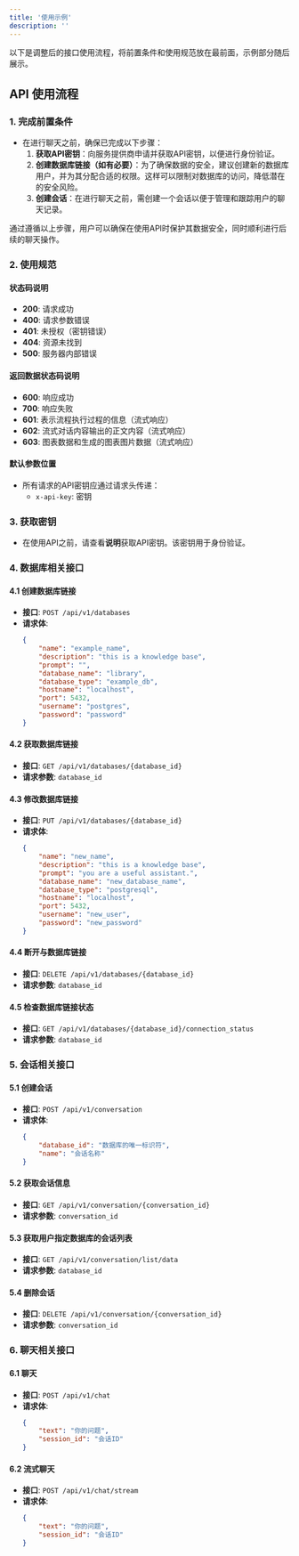 ```yaml
---
title: '使用示例'
description: ''
---
```


以下是调整后的接口使用流程，将前置条件和使用规范放在最前面，示例部分随后展示。

## API 使用流程

### 1. 完成前置条件
- 在进行聊天之前，确保已完成以下步骤：
  1. **获取API密钥**：向服务提供商申请并获取API密钥，以便进行身份验证。
  2. **创建数据库链接（如有必要）**：为了确保数据的安全，建议创建新的数据库用户，并为其分配合适的权限。这样可以限制对数据库的访问，降低潜在的安全风险。
  3. **创建会话**：在进行聊天之前，需创建一个会话以便于管理和跟踪用户的聊天记录。

通过遵循以上步骤，用户可以确保在使用API时保护其数据安全，同时顺利进行后续的聊天操作。

### 2. 使用规范
#### 状态码说明
- **200**: 请求成功
- **400**: 请求参数错误
- **401**: 未授权（密钥错误）
- **404**: 资源未找到
- **500**: 服务器内部错误

#### 返回数据状态码说明
- **600**: 响应成功
- **700**: 响应失败
- **601**: 表示流程执行过程的信息（流式响应）
- **602**: 流式对话内容输出的正文内容（流式响应）
- **603**: 图表数据和生成的图表图片数据（流式响应）

#### 默认参数位置
- 所有请求的API密钥应通过请求头传递：
  - `x-api-key`: 密钥

### 3. 获取密钥
- 在使用API之前，请查看**说明**获取API密钥。该密钥用于身份验证。

### 4. 数据库相关接口
#### 4.1 创建数据库链接
- **接口**: `POST /api/v1/databases`
- **请求体**:
  ```json
  {
      "name": "example_name",
      "description": "this is a knowledge base",
      "prompt": "",
      "database_name": "library",
      "database_type": "example_db",
      "hostname": "localhost",
      "port": 5432,
      "username": "postgres",
      "password": "password"
  }
  ```

#### 4.2 获取数据库链接
- **接口**: `GET /api/v1/databases/{database_id}`
- **请求参数**: `database_id`

#### 4.3 修改数据库链接
- **接口**: `PUT /api/v1/databases/{database_id}`
- **请求体**:
  ```json
  {
      "name": "new_name",
      "description": "this is a knowledge base",
      "prompt": "you are a useful assistant.",
      "database_name": "new_database_name",
      "database_type": "postgresql",
      "hostname": "localhost",
      "port": 5432,
      "username": "new_user",
      "password": "new_password"
  }
  ```

#### 4.4 断开与数据库链接
- **接口**: `DELETE /api/v1/databases/{database_id}`
- **请求参数**: `database_id`

#### 4.5 检查数据库链接状态
- **接口**: `GET /api/v1/databases/{database_id}/connection_status`
- **请求参数**: `database_id`

### 5. 会话相关接口
#### 5.1 创建会话
- **接口**: `POST /api/v1/conversation`
- **请求体**:
  ```json
  {
      "database_id": "数据库的唯一标识符",
      "name": "会话名称"
  }
  ```

#### 5.2 获取会话信息
- **接口**: `GET /api/v1/conversation/{conversation_id}`
- **请求参数**: `conversation_id`

#### 5.3 获取用户指定数据库的会话列表
- **接口**: `GET /api/v1/conversation/list/data`
- **请求参数**: `database_id`

#### 5.4 删除会话
- **接口**: `DELETE /api/v1/conversation/{conversation_id}`
- **请求参数**: `conversation_id`

### 6. 聊天相关接口
#### 6.1 聊天
- **接口**: `POST /api/v1/chat`
- **请求体**:
  ```json
  {
      "text": "你的问题",
      "session_id": "会话ID"
  }
  ```

#### 6.2 流式聊天
- **接口**: `POST /api/v1/chat/stream`
- **请求体**:
  ```json
  {
      "text": "你的问题",
      "session_id": "会话ID"
  }
  ```

